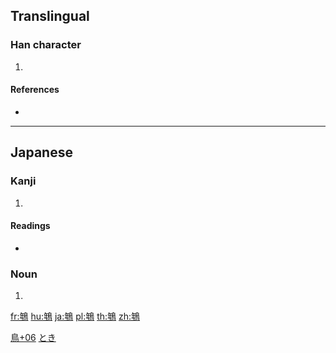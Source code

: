 {{character info/new}}
==Translingual==

===Han character===
{{Han char|rn=196|rad=鳥|as=06|sn=17|four=|canj=OQHAF}}

# {{defn|Han|sort=鳥06}}

====References====
* {{Han ref|kx=1489.161|dkj=46904|dj=2020.160|hdz=74629.141|uh=9D47|ud=40263}}

----

==Japanese==

===Kanji===
{{ja-kanji|grade=|rs=鳥06}}

# {{defn|lang=ja|sort=鳥06}}

====Readings====
* {{ja-readings|kun=[[とき]] (toki)}}

===Noun===
{{ja-kanjitab|とき|yomi=k}}

# {{alternative spelling of|鴇|lang=ja}}

[[Category:Japanese-only CJKV Characters|鳥+06]]
[[Category:ja:Ibises and spoonbills|とき]]

[[fr:鵇]]
[[hu:鵇]]
[[ja:鵇]]
[[pl:鵇]]
[[th:鵇]]
[[zh:鵇]]